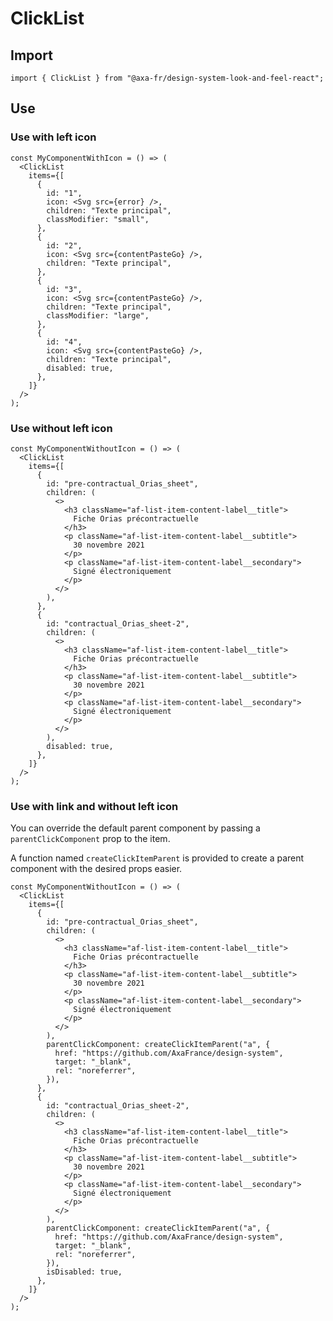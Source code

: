 
<Meta of={ClickListStories} name="ClickList" />

# ClickList

## Import

```tsx
import { ClickList } from "@axa-fr/design-system-look-and-feel-react";
```

## Use

### Use with left icon

```tsx
const MyComponentWithIcon = () => (
  <ClickList
    items={[
      {
        id: "1",
        icon: <Svg src={error} />,
        children: "Texte principal",
        classModifier: "small",
      },
      {
        id: "2",
        icon: <Svg src={contentPasteGo} />,
        children: "Texte principal",
      },
      {
        id: "3",
        icon: <Svg src={contentPasteGo} />,
        children: "Texte principal",
        classModifier: "large",
      },
      {
        id: "4",
        icon: <Svg src={contentPasteGo} />,
        children: "Texte principal",
        disabled: true,
      },
    ]}
  />
);
```

<Canvas of={ClickListStories.ClickListWithIcon} />

<Controls of={ClickListStories.ClickListWithIcon} />

### Use without left icon

```tsx
const MyComponentWithoutIcon = () => (
  <ClickList
    items={[
      {
        id: "pre-contractual_Orias_sheet",
        children: (
          <>
            <h3 className="af-list-item-content-label__title">
              Fiche Orias précontractuelle
            </h3>
            <p className="af-list-item-content-label__subtitle">
              30 novembre 2021
            </p>
            <p className="af-list-item-content-label__secondary">
              Signé électroniquement
            </p>
          </>
        ),
      },
      {
        id: "contractual_Orias_sheet-2",
        children: (
          <>
            <h3 className="af-list-item-content-label__title">
              Fiche Orias précontractuelle
            </h3>
            <p className="af-list-item-content-label__subtitle">
              30 novembre 2021
            </p>
            <p className="af-list-item-content-label__secondary">
              Signé électroniquement
            </p>
          </>
        ),
        disabled: true,
      },
    ]}
  />
);
```

<Canvas of={ClickListStories.ClickListWithoutIcon} />

<Controls of={ClickListStories.ClickListWithoutIcon} />

### Use with link and without left icon

You can override the default parent component by passing a `parentClickComponent` prop to the item.

A function named `createClickItemParent` is provided to create a parent component with the desired props easier.

```tsx
const MyComponentWithoutIcon = () => (
  <ClickList
    items={[
      {
        id: "pre-contractual_Orias_sheet",
        children: (
          <>
            <h3 className="af-list-item-content-label__title">
              Fiche Orias précontractuelle
            </h3>
            <p className="af-list-item-content-label__subtitle">
              30 novembre 2021
            </p>
            <p className="af-list-item-content-label__secondary">
              Signé électroniquement
            </p>
          </>
        ),
        parentClickComponent: createClickItemParent("a", {
          href: "https://github.com/AxaFrance/design-system",
          target: "_blank",
          rel: "noreferrer",
        }),
      },
      {
        id: "contractual_Orias_sheet-2",
        children: (
          <>
            <h3 className="af-list-item-content-label__title">
              Fiche Orias précontractuelle
            </h3>
            <p className="af-list-item-content-label__subtitle">
              30 novembre 2021
            </p>
            <p className="af-list-item-content-label__secondary">
              Signé électroniquement
            </p>
          </>
        ),
        parentClickComponent: createClickItemParent("a", {
          href: "https://github.com/AxaFrance/design-system",
          target: "_blank",
          rel: "noreferrer",
        }),
        isDisabled: true,
      },
    ]}
  />
);
```

<Canvas of={ClickListStories.ClickListLinkWithoutIcon} />

<Controls of={ClickListStories.ClickListLinkWithoutIcon} />
